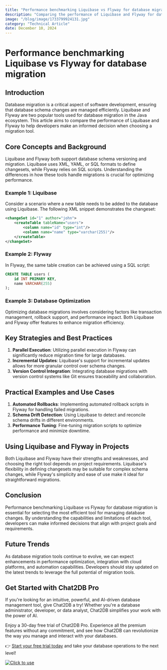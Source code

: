 ```yaml
---
title: "Performance benchmarking Liquibase vs Flyway for database migration"
description: "Comparing the performance of Liquibase and Flyway for database migration to help developers choose the best tool for their projects."
image: "/blog/image/1733799924131.jpg"
category: "Technical Article"
date: December 10, 2024
---
```


# Performance benchmarking Liquibase vs Flyway for database migration

## Introduction
Database migration is a critical aspect of software development, ensuring that database schema changes are managed efficiently. Liquibase and Flyway are two popular tools used for database migration in the Java ecosystem. This article aims to compare the performance of Liquibase and Flyway to help developers make an informed decision when choosing a migration tool.

## Core Concepts and Background
Liquibase and Flyway both support database schema versioning and migration. Liquibase uses XML, YAML, or SQL formats to define changesets, while Flyway relies on SQL scripts. Understanding the differences in how these tools handle migrations is crucial for optimizing performance.

### Example 1: Liquibase
Consider a scenario where a new table needs to be added to the database using Liquibase. The following XML snippet demonstrates the changeset:
```xml
<changeSet id="1" author="john">
    <createTable tableName="users">
        <column name="id" type="int"/>
        <column name="name" type="varchar(255)"/>
    </createTable>
</changeSet>
```

### Example 2: Flyway
In Flyway, the same table creation can be achieved using a SQL script:
```sql
CREATE TABLE users (
    id INT PRIMARY KEY,
    name VARCHAR(255)
);
```

### Example 3: Database Optimization
Optimizing database migrations involves considering factors like transaction management, rollback support, and performance impact. Both Liquibase and Flyway offer features to enhance migration efficiency.

## Key Strategies and Best Practices
1. **Parallel Execution**: Utilizing parallel execution in Flyway can significantly reduce migration time for large databases.
2. **Incremental Updates**: Liquibase's support for incremental updates allows for more granular control over schema changes.
3. **Version Control Integration**: Integrating database migrations with version control systems like Git ensures traceability and collaboration.

## Practical Examples and Use Cases
1. **Automated Rollbacks**: Implementing automated rollback scripts in Flyway for handling failed migrations.
2. **Schema Drift Detection**: Using Liquibase to detect and reconcile schema drifts in different environments.
3. **Performance Tuning**: Fine-tuning migration scripts to optimize performance and minimize downtime.

## Using Liquibase and Flyway in Projects
Both Liquibase and Flyway have their strengths and weaknesses, and choosing the right tool depends on project requirements. Liquibase's flexibility in defining changesets may be suitable for complex schema changes, while Flyway's simplicity and ease of use make it ideal for straightforward migrations.

## Conclusion
Performance benchmarking Liquibase vs Flyway for database migration is essential for selecting the most efficient tool for managing database changes. By understanding the capabilities and limitations of each tool, developers can make informed decisions that align with project goals and requirements.

## Future Trends
As database migration tools continue to evolve, we can expect enhancements in performance optimization, integration with cloud platforms, and automation capabilities. Developers should stay updated on the latest trends to leverage the full potential of migration tools.


## Get Started with Chat2DB Pro

If you're looking for an intuitive, powerful, and AI-driven database management tool, give Chat2DB a try! Whether you're a database administrator, developer, or data analyst, Chat2DB simplifies your work with the power of AI.

Enjoy a 30-day free trial of Chat2DB Pro. Experience all the premium features without any commitment, and see how Chat2DB can revolutionize the way you manage and interact with your databases.

👉 [Start your free trial today](https://chat2db.ai/pricing) and take your database operations to the next level!


[![Click to use](/image/blog/bg/chat2db.jpg)](https://chat2db.ai/)
